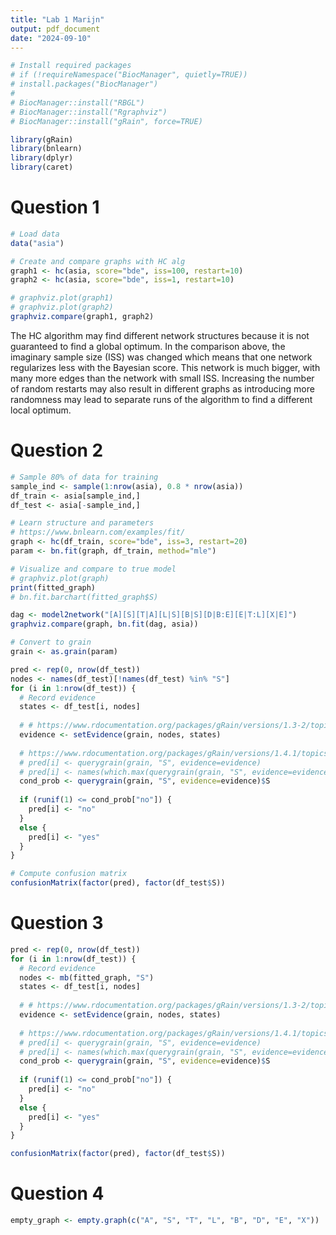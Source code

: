 ```yaml
---
title: "Lab 1 Marijn"
output: pdf_document
date: "2024-09-10"
---
```


```r
# Install required packages
# if (!requireNamespace("BiocManager", quietly=TRUE))
# install.packages("BiocManager")
# 
# BiocManager::install("RBGL")
# BiocManager::install("Rgraphviz")
# BiocManager::install("gRain", force=TRUE)
```


```r
library(gRain)
library(bnlearn)
library(dplyr)
library(caret)
```

# Question 1
```r
# Load data
data("asia")

# Create and compare graphs with HC alg
graph1 <- hc(asia, score="bde", iss=100, restart=10)
graph2 <- hc(asia, score="bde", iss=1, restart=10)

# graphviz.plot(graph1)
# graphviz.plot(graph2)
graphviz.compare(graph1, graph2)
```

The HC algorithm may find different network structures because it is not guaranteed to find a global optimum. In the comparison above, the imaginary sample size (ISS) was changed which means that one network regularizes less with the Bayesian score. This network is much bigger, with many more edges than the network with small ISS. Increasing the number of random restarts may also result in different graphs as introducing more randomness may lead to separate runs of the algorithm to find a different local optimum. 

# Question 2
```r
# Sample 80% of data for training
sample_ind <- sample(1:nrow(asia), 0.8 * nrow(asia))
df_train <- asia[sample_ind,]
df_test <- asia[-sample_ind,]

# Learn structure and parameters
# https://www.bnlearn.com/examples/fit/
graph <- hc(df_train, score="bde", iss=3, restart=20)
param <- bn.fit(graph, df_train, method="mle")

# Visualize and compare to true model
# graphviz.plot(graph)
print(fitted_graph)
# bn.fit.barchart(fitted_graph$S)

dag <- model2network("[A][S][T|A][L|S][B|S][D|B:E][E|T:L][X|E]")
graphviz.compare(graph, bn.fit(dag, asia))
```

```r
# Convert to grain
grain <- as.grain(param)

pred <- rep(0, nrow(df_test))
nodes <- names(df_test)[!names(df_test) %in% "S"]
for (i in 1:nrow(df_test)) {
  # Record evidence
  states <- df_test[i, nodes]
  
  # # https://www.rdocumentation.org/packages/gRain/versions/1.3-2/topics/grain-evidence
  evidence <- setEvidence(grain, nodes, states)
  
  # https://www.rdocumentation.org/packages/gRain/versions/1.4.1/topics/querygrain
  # pred[i] <- querygrain(grain, "S", evidence=evidence)
  # pred[i] <- names(which.max(querygrain(grain, "S", evidence=evidence)$S))
  cond_prob <- querygrain(grain, "S", evidence=evidence)$S
  
  if (runif(1) <= cond_prob["no"]) {
    pred[i] <- "no"
  }
  else {
    pred[i] <- "yes"
  }
}

# Compute confusion matrix
confusionMatrix(factor(pred), factor(df_test$S))
```

# Question 3
```r
pred <- rep(0, nrow(df_test))
for (i in 1:nrow(df_test)) {
  # Record evidence
  nodes <- mb(fitted_graph, "S")
  states <- df_test[i, nodes]
  
  # # https://www.rdocumentation.org/packages/gRain/versions/1.3-2/topics/grain-evidence
  evidence <- setEvidence(grain, nodes, states)
  
  # https://www.rdocumentation.org/packages/gRain/versions/1.4.1/topics/querygrain
  # pred[i] <- querygrain(grain, "S", evidence=evidence)
  # pred[i] <- names(which.max(querygrain(grain, "S", evidence=evidence)$S))
  cond_prob <- querygrain(grain, "S", evidence=evidence)$S
  
  if (runif(1) <= cond_prob["no"]) {
    pred[i] <- "no"
  }
  else {
    pred[i] <- "yes"
  }
}

confusionMatrix(factor(pred), factor(df_test$S))
```

# Question 4
```r
empty_graph <- empty.graph(c("A", "S", "T", "L", "B", "D", "E", "X"))

```